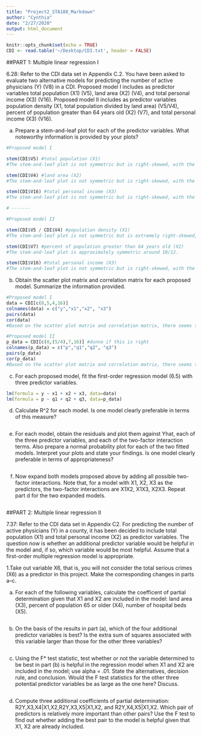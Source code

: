 ```yaml
---
title: "Project2_STA108_Markdown"
author: "Cynthia"
date: "2/27/2020"
output: html_document
---
```


```r
knitr::opts_chunk$set(echo = TRUE)
CDI <- read.table('~/Desktop/CDI.txt', header = FALSE)
```

##PART 1: Multiple linear regression I

6.28: Refer to the CDI data set in Appendix C.2. You have been asked to evaluate two alternative models for predicting the number of active physicians (Y) (V8) in a CDI. Proposed model I includes as predictor variables total population (X1) (V5), land area (X2) (V4), and total personal income (X3) (V16). Proposed model II includes as predictor variables population density (X1, total population divided by land area) (V5/V4), percent of population greater than 64 years old (X2) (V7), and total personal income (X3) (V16). 

a. Prepare a stem-and-leaf plot for each of the predictor variables. What noteworthy information is provided by your plots? 

```r
#Proposed model I

stem(CDI$V5) #total population (X1)
#The stem-and-leaf plot is not symmetric but is right-skewed, with the highest frequency around 0. 

stem(CDI$V4) #land area (X2)
#The stem-and-leaf plot is not symmetric but is right-skewed, with the highest frequency around 0 and an outlier. 

stem(CDI$V16) #total personal income (X3) 
#The stem-and-leaf plot is not symmetric but is right-skewed, with the highest frequency around 0 and some outliers.

# -------

#Proposed model II

stem(CDI$V5 / CDI$V4) #population density (X1)
#The stem-and-leaf plot is not symmetric but is extremely right-skewed, with the highest frequency around 0 and some outliers.

stem(CDI$V7) #percent of population greater than 64 years old (X2)
#The stem-and-leaf plot is approximately symmetric around 10/12. 

stem(CDI$V16) #total personal income (X3)
#The stem-and-leaf plot is not symmetric but is right-skewed, with the highest frequency around 0 and some outliers.
```

b. Obtain the scatter plot matrix and correlation matrix for each proposed model. Summarize the information provided. 

```r
#Proposed model I 
data = CDI[c(8,5,4,16)]
colnames(data) = c("y","x1","x2", "x3")
pairs(data)
cor(data)
#Based on the scatter plot matrix and correlation matrix, there seems to be a positive relationship between Y (number of active physicians) and X1 (total population) as the scatter plot matrix appears to be approx linear and with the correlation matrix at .9402; between X1 (total population) and X3 (total personal income) as the scatter plot matrix appears to be approx linear and with the correlation matrix at .9867; between Y (number of active physicians) and X3 (total population) as the scatter plot matrix appears to be approx linear and with the correlation matrix at .9481. There doesn't seem to be clear positive relationships between any of the other variable combinations. 

#Proposed model II
p_data = CDI[c(8,(5/4),7,16)] #dunno if this is right
colnames(p_data) = c("p","q1","q2", "q3")
pairs(p_data)
cor(p_data)
#Based on the scatter plot matrix and correlation matrix, there seems to be a positive relationship between P (number of active physicians) and q3 (total personal income) as the scatter plot matrix appears to be approx linear and with the correlation matrix at .9481. There doesn't seem to be clear positive relationships between any of the other variable combinations. 
```

c. For each proposed model, fit the first-order regression model (6.5) with three predictor variables.

```r
lm(formula = y ~ x1 + x2 + x3, data=data)
lm(formula = p ~ q1 + q2 + q3, data=p_data)

```

d. Calculate R^2 for each model. Is one model clearly preferable in terms of this measure? 

```r

```

e. For each model, obtain the residuals and plot them against Yhat, each of the three predictor variables, and each of the two-factor interaction terms. Also prepare a normal probability plot for each of the two fitted models. Interpret your plots and state your findings. Is one model clearly preferable in terms of appropriateness? 

```r

```

f. Now expand both models proposed above by adding all possible two-factor interactions. Note that, for a model with X1, X2, X3 as the predictors, the two-factor interactions are X1X2, X1X3, X2X3. Repeat part d for the two expanded models.

```r

```

##PART 2: Multiple linear regression II

7.37: Refer to the CDI data set in Appendix C2. For predicting the number of active physicians (Y) in a county, it has been decided to include total population (X1) and total personal income (X2) as predictor variables. The question now is whether an additional predictor variable would be helpful in the model and, if so, which variable would be most helpful. Assume that a first-order multiple regression model is appropriate. 

1.Take out variable X6, that is, you will not consider the total serious crimes (X6) as a predictor in this project. Make the corresponding changes in parts a–c.

a. For each of the following variables, calculate the coefficent of partial determination given that X1 and X2 are included in the model: land area (X3), percent of population 65 or older (X4), number of hospital beds (X5). 

```r

```

b) On the basis of the results in part (a), which of the four additional predictor variables is best? Is the extra sum of squares associated with this variable larger than those for the other three variables? 

```r

```

c) Using the F* test statistic, test whether or not the variable determined to be best in part (b) is helpful in the regression model when X1 and X2 are included in the model; use alpha = .01. State the alternatives, decision rule, and conclusion. Would the F test statistics for the other three potential predictor variables be as large as the one here? Discuss. 

```r

```

d) Compute three additional coefficients of partial determination: R2Y,X3,X4|X1,X2,R2Y,X3,X5|X1,X2, and R2Y,X4,X5|X1,X2. Which pair of predictors is relatively more important than other pairs? Use the F test to find out whether adding the best pair to the model is helpful given that X1, X2 are already included.

```r

```

